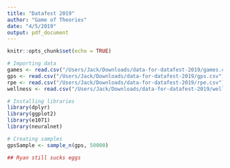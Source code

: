```yaml
---
title: "Datafest 2019"
author: "Game of Theories"
date: "4/5/2019"
output: pdf_document
---
```


```r
knitr::opts_chunk$set(echo = TRUE)
```

```r
# Importing data
games <- read.csv("/Users/Jack/Downloads/data-for-datafest-2019/games.csv")
gps <- read.csv("/Users/Jack/Downloads/data-for-datafest-2019/gps.csv")
rpe <- read.csv("/Users/Jack/Downloads/data-for-datafest-2019/rpe.csv")
wellness <- read.csv("/Users/Jack/Downloads/data-for-datafest-2019/wellness.csv")
```

```r
# Installing libraries
library(dplyr)
library(ggplot2)
library(e1071)
library(neuralnet)
```

```r
# Creating samples
gpsSample <- sample_n(gps, 50000)

## Ryan still sucks eggs

```